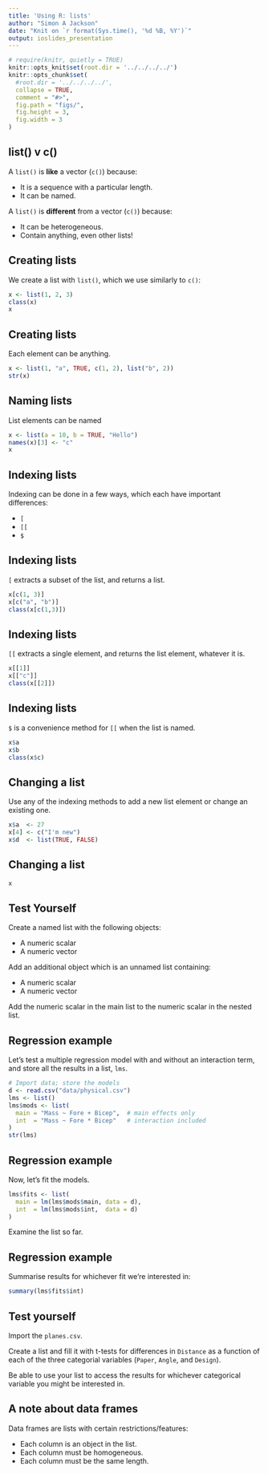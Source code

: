 ```yaml
---
title: 'Using R: lists'
author: "Simon A Jackson"
date: "Knit on `r format(Sys.time(), '%d %B, %Y')`"
output: ioslides_presentation
---
```


```r
# require(knitr, quietly = TRUE)
knitr::opts_knit$set(root.dir = '../../../../')
knitr::opts_chunk$set(
  #root.dir = '../../../../',
  collapse = TRUE,
  comment = "#>",
  fig.path = "figs/",
  fig.height = 3,
  fig.width = 3
)
```

## list() v c()

A `list()` is **like** a vector (`c()`) because:

- It is a sequence with a particular length.
- It can be named.

A `list()` is **different** from a vector (`c()`) because:

- It can be heterogeneous.
- Contain anything, even other lists!

## Creating lists

We create a list with `list()`, which we use similarly to `c()`:

```r
x <- list(1, 2, 3)
class(x)
x
```

## Creating lists

Each element can be anything.

```r
x <- list(1, "a", TRUE, c(1, 2), list("b", 2))
str(x)
```

## Naming lists

List elements can be named

```r
x <- list(a = 10, b = TRUE, "Hello")
names(x)[3] <- "c"
x
```

## Indexing lists

Indexing can be done in a few ways, which each have important differences:

- `[`
- `[[`
- `$` 

## Indexing lists

`[` extracts a subset of the list, and returns a list.

```r
x[c(1, 3)]
x[c("a", "b")]
class(x[c(1,3)])
```

## Indexing lists

`[[` extracts a single element, and returns the list element, whatever it is.

```r
x[[1]]
x[["c"]]
class(x[[2]])
```

## Indexing lists

`$` is a convenience method for `[[` when the list is named.

```r
x$a
x$b
class(x$c)
```

## Changing a list

Use any of the indexing methods to add a new list element or change an existing one.

```r
x$a  <- 27
x[4] <- c("I'm new")
x$d  <- list(TRUE, FALSE)
```

## Changing a list

```r
x
```

## Test Yourself

Create a named list with the following objects:

- A numeric scalar
- A numeric vector

Add an additional object which is an unnamed list containing:

  - A numeric scalar
  - A numeric vector
  
Add the numeric scalar in the main list to the numeric scalar in the nested list.

## Regression example

Let's test a multiple regression model with and without an interaction term, and store all the results in a list, `lms`.

```r
# Import data; store the models
d <- read.csv("data/physical.csv")
lms <- list()
lms$mods <- list(
  main = "Mass ~ Fore + Bicep",  # main effects only
  int  = "Mass ~ Fore * Bicep"   # interaction included
)
str(lms)
```

## Regression example

Now, let's fit the models.

```r
lms$fits <- list(
  main = lm(lms$mods$main, data = d),
  int  = lm(lms$mods$int,  data = d)
)
```

Examine the list so far.

## Regression example

Summarise results for whichever fit we're interested in:

```r
summary(lms$fits$int)
```

## Test yourself

Import the `planes.csv`.

Create a list and fill it with t-tests for differences in `Distance` as a function of each of the three categorial variables (`Paper`, `Angle`, and `Design`).

Be able to use your list to access the results for whichever categorical variable you might be interested in.

## A note about data frames

Data frames are lists with certain restrictions/features:

- Each column is an object in the list.
- Each column must be homogeneous.
- Each column must be the same length.
